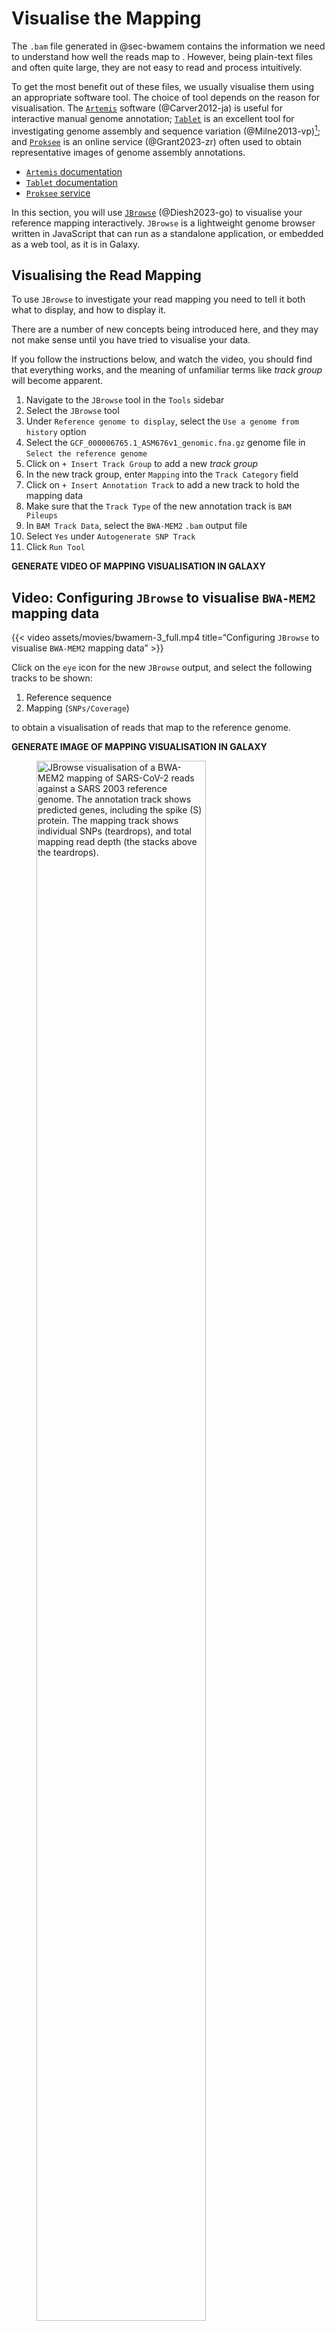 # Visualise the Mapping {#sec-jbrowse}

The `.bam` file generated in @sec-bwamem contains the information we need to understand how well the reads map to . However, being plain-text files and often quite large, they are not easy to read and process intuitively.

To get the most benefit out of these files, we usually visualise them using an appropriate software tool. The choice of tool depends on the reason for visualisation. The [`Artemis`](https://www.sanger.ac.uk/tool/artemis/) software (@Carver2012-ja) is useful for interactive manual genome annotation; [`Tablet`](https://ics.hutton.ac.uk/tablet/) is an excellent tool for investigating genome assembly and sequence variation (@Milne2013-vp)[^1]; and [`Proksee`](https://proksee.ca/) is an online service (@Grant2023-zr) often used to obtain representative images of genome assembly annotations.

[^1]: `Tablet` is the standalone tool I would prefer to use to visualise this data (_LP_).

- [`Artemis` documentation](https://sanger-pathogens.github.io/Artemis/Artemis/)
- [`Tablet` documentation](https://ics.hutton.ac.uk/tablet/)
- [`Proksee` service](https://proksee.ca/)

In this section, you will use [`JBrowse`](https://jbrowse.org/jb2/) (@Diesh2023-go) to visualise your reference mapping interactively. `JBrowse` is a lightweight genome browser written in JavaScript that can run as a standalone application, or embedded as a web tool, as it is in Galaxy.

## Visualising the Read Mapping

To use `JBrowse` to investigate your read mapping you need to tell it both what to display, and how to display it.

::: { .callout-warning }
There are a number of new concepts being introduced here, and they may not make sense until you have tried to visualise your data.

If you follow the instructions below, and watch the video, you should find that everything works, and the meaning of unfamiliar terms like _track group_ will become apparent.
:::

1. Navigate to the `JBrowse` tool in the `Tools` sidebar
2. Select the `JBrowse` tool
3. Under `Reference genome to display`, select the `Use a genome from history` option
4. Select the `GCF_000006765.1_ASM676v1_genomic.fna.gz` genome file in `Select the reference genome`
5. Click on `+ Insert Track Group` to add a new _track group_
6. In the new track group, enter `Mapping` into the `Track Category` field
7. Click on `+ Insert Annotation Track` to add a new track to hold the mapping data
8. Make sure that the `Track Type` of the new annotation track is `BAM Pileups`
9. In `BAM Track Data`, select the `BWA-MEM2` `.bam` output file
10. Select `Yes` under `Autogenerate SNP Track`
11. Click `Run Tool`

::: { .callout-todo }
**GENERATE VIDEO OF MAPPING VISUALISATION IN GALAXY**
:::

::: { .callout-note }
## Video: Configuring `JBrowse` to visualise `BWA-MEM2` mapping data

{{< video assets/movies/bwamem-3_full.mp4 title="Configuring `JBrowse` to visualise `BWA-MEM2` mapping data" >}}
:::

Click on the `eye` icon for the new `JBrowse` output, and select the following tracks to be shown:

1. Reference sequence
2. Mapping (`SNPs/Coverage`)

to obtain a visualisation of reads that map to the reference genome.

::: { .callout-todo }
**GENERATE IMAGE OF MAPPING VISUALISATION IN GALAXY**
:::

![`JBrowse` visualisation of a `BWA-MEM2` mapping of SARS-CoV-2 reads against a SARS 2003 reference genome. The annotation track shows predicted genes, including the spike (S) protein. The mapping track shows individual SNPs (teardrops), and total mapping read depth (the stacks above the teardrops).](assets/images/bwamem_mapping.png){#fig-bwamem-1 width="80%"}

You can click on the header of the SNP track in `JBrowse` and select `Pin to top`, so that you can zoom in and see individual SNPs, as in the video below.

::: { .callout-todo }
**GENERATE VIDEO OF SNP VISUALISATION IN GALAXY**
:::

::: { .callout-note }
## Video: Visualising SNPs in `JBrowse`

{{< video assets/movies/bwamem-4_full.mp4 title="Visualising SNPs in `JBrowse`" >}}
:::

::: { .callout-questions }
1. Do the `ERR31380` reads map uniformly to the reference genome?
2. Where do the reads appear to differ?
3. When `ERR31380` reads do map to the reference genome, how many SNPs are there?
:::

::: { .callout-challenge }
1. Visualise how your `ERR31380` reads map to the `ERR531413_asm` genome assembly.
2. How does this mapping differ from that to the _P. aeruginosa_ reference genome.
:::

## Next Steps

We can find SNPs by visual inspection in a tool like `JBrowse`, but there can be very many of them - as you can see. To ensure reproducibility and accuracy, and avoid errors we need to use dedicated software and pipelines when analysing mapping data. You will have a chance to do this in @sec-snippy.
